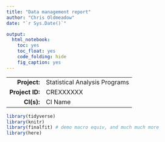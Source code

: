 ```yaml
---
title: "Data management report"
author: "Chris Oldmeadow"
date: "`r Sys.Date()`"

output:
  html_notebook:
    toc: yes
    toc_float: yes
    code_folding: hide
    fig_caption: yes
---
```


  ------------------  -------------------------------------------------------------------
        **Project:**  Statistical Analysis Programs
     **Project ID:**  \bgroup\color{blue}CREXXXXXX\egroup
          **CI(s):**  CI Name
  ------------------  -------------------------------------------------------------------



```r
library(tidyverse)
library(knitr)
library(finalfit) # demo macro equiv, and much much more
library(here)
```

